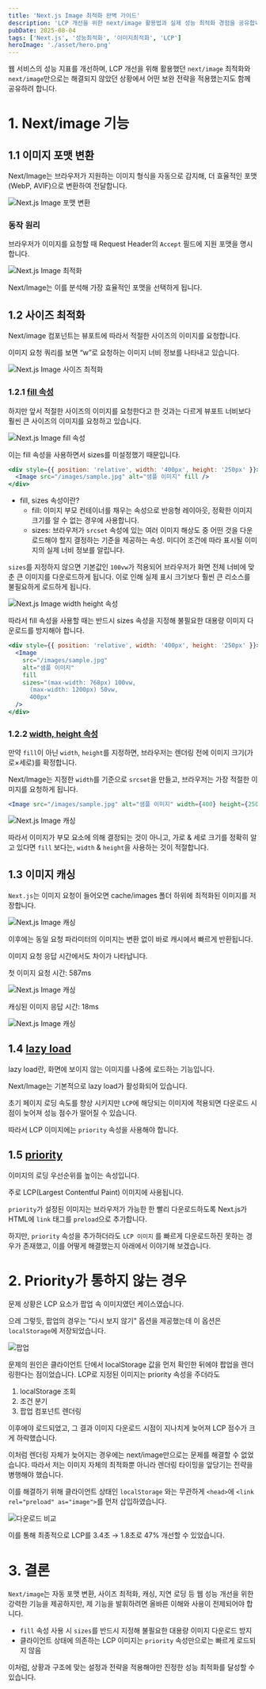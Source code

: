 ```yaml
---
title: 'Next.js Image 최적화 완벽 가이드'
description: 'LCP 개선을 위한 next/image 활용법과 실제 성능 최적화 경험을 공유합니다.'
pubDate: 2025-08-04
tags: ['Next.js', '성능최적화', '이미지최적화', 'LCP']
heroImage: './asset/hero.png'
---
```



웹 서비스의 성능 지표를 개선하며, LCP 개선을 위해 활용했던 `next/image` 최적화와 `next/image`만으로는 해결되지 않았던 상황에서 어떤 보완 전략을 적용했는지도 함께 공유하려 합니다.

# 1. Next/image 기능

## 1.1 이미지 포맷 변환

Next/Image는 브라우저가 지원하는 이미지 형식을 자동으로 감지해, 더 효율적인 포맷(WebP, AVIF)으로 변환하여 전달합니다.

<Image src={image1} alt="Next.js Image 포맷 변환" quality="max" />

### 동작 원리

브라우저가 이미지를 요청할 때 Request Header의 `Accept` 필드에 지원 포맷을 명시합니다.

<Image src={image2} alt="Next.js Image 최적화" />

Next/Image는 이를 분석해 가장 효율적인 포맷을 선택하게 됩니다.

## 1.2 사이즈 최적화

Next/image 컴포넌트는 뷰포트에 따라서 적절한 사이즈의 이미지를 요청합니다.

이미지 요청 쿼리를 보면 “w”로 요청하는 이미지 너비 정보를 나타내고 있습니다.

<Image src={image3} alt="Next.js Image 사이즈 최적화" />

### 1.2.1 [fill 속성](https://nextjs-ko.org/docs/pages/api-reference/components/image#fill)

하지만 앞서 적절한 사이즈의 이미지를 요청한다고 한 것과는 다르게 뷰포트 너비보다 훨씬 큰 사이즈의 이미지를 요청하고 있습니다.

<Image src={image4} alt="Next.js Image fill 속성" />

이는 fill 속성을 사용하면서 sizes를 미설정했기 때문입니다.

```jsx
<div style={{ position: 'relative', width: '400px', height: '250px' }}>
  <Image src="/images/sample.jpg" alt="샘플 이미지" fill />
</div>
```

- fill, sizes 속성이란?
  - fill: 이미지 부모 컨테이너를 채우는 속성으로 반응형 레이아웃, 정확한 이미지 크기를 알 수 없는 경우에 사용합니다.
  - sizes: 브라우저가 `srcset` 속성에 있는 여러 이미지 해상도 중 어떤 것을 다운로드해야 할지 결정하는 기준을 제공하는 속성. 미디어 조건에 따라 표시될 이미지의 실제 너비 정보를 알립니다.

`sizes`를 지정하지 않으면 기본값인 `100vw`가 적용되어 브라우저가 화면 전체 너비에 맞춘 큰 이미지를 다운로드하게 됩니다. 이로 인해 실제 표시 크기보다 훨씬 큰 리소스를 불필요하게 로드하게 됩니다.

<Image src={image5} alt="Next.js Image width height 속성" />

따라서 fill 속성을 사용할 때는 반드시 sizes 속성을 지정해 불필요한 대용량 이미지 다운로드를 방지해야 합니다.

```jsx
<div style={{ position: 'relative', width: '400px', height: '250px' }}>
  <Image
    src="/images/sample.jpg"
    alt="샘플 이미지"
    fill
    sizes="(max-width: 768px) 100vw, 
      (max-width: 1200px) 50vw, 
      400px"
  />
</div>
```

### 1.2.2 [width, height 속성](https://nextjs-ko.org/docs/pages/api-reference/components/image#width)

만약 `fill`이 아닌 `width`, `height`를 지정하면, 브라우저는 렌더링 전에 이미지 크기(가로×세로)를 확정합니다.

Next/Image는 지정한 `width`를 기준으로 `srcset`을 만들고, 브라우저는 가장 적절한 이미지를 요청하게 됩니다.

```jsx
<Image src="/images/sample.jpg" alt="샘플 이미지" width={400} height={250} />
```

<Image src={image6} alt="Next.js Image 캐싱" />

따라서 이미지가 부모 요소에 의해 결정되는 것이 아니고, 가로 & 세로 크기를 정확히 알고 있다면 `fill` 보다는, `width` & `height`을 사용하는 것이 적절합니다.

## 1.3 이미지 캐싱

`Next.js`는 이미지 요청이 들어오면 cache/images 폴더 하위에 최적화된 이미지를 저장합니다.

<Image src={image7} alt="Next.js Image 캐싱" />

이후에는 동일 요청 파라미터의 이미지는 변환 없이 바로 캐시에서 빠르게 반환됩니다.

이미지 요청 응답 시간에서도 차이가 나타납니다.

첫 이미지 요청 시간: 587ms

<Image src={image8} alt="Next.js Image 캐싱" />

캐싱된 이미지 응답 시간: 18ms

<Image src={image9} alt="Next.js Image 캐싱" />

## 1.4 [lazy load](https://nextjs-ko.org/docs/pages/api-reference/components/image#loading)

lazy load란, 화면에 보이지 않는 이미지를 나중에 로드하는 기능입니다.

Next/Image는 기본적으로 lazy load가 활성화되어 있습니다.

초기 페이지 로딩 속도를 향상 시키지만 `LCP`에 해당되는 이미지에 적용되면 다운로드 시점이 늦어져 성능 점수가 떨어질 수 있습니다.

따라서 LCP 이미지에는 `priority` 속성을 사용해야 합니다.

## 1.5 [priority](https://nextjs-ko.org/docs/pages/api-reference/components/image#priority)

이미지의 로딩 우선순위를 높이는 속성입니다.

주로 LCP(Largest Contentful Paint) 이미지에 사용됩니다.

`priority`가 설정된 이미지는 브라우저가 가능한 한 빨리 다운로드하도록 Next.js가 HTML에 `link` 태그를 `preload`으로 추가합니다.

하지만, `priority` 속성을 추가하더라도 `LCP 이미지` 를 빠르게 다운로드하진 못하는 경우가 존재했고, 이를 어떻게 해결했는지 아래에서 이야기해 보겠습니다.

# 2. Priority가 통하지 않는 경우

문제 상황은 LCP 요소가 팝업 속 이미지였던 케이스였습니다.

으레 그렇듯, 팝업의 경우는 "다시 보지 않기" 옵션을 제공했는데 이 옵션은 `localStorage`에 저장되었습니다.

<Image src={image10} alt="팝업" width={400} />

문제의 원인은 클라이언트 단에서 localStorage 값을 먼저 확인한 뒤에야 팝업을 렌더링한다는 점이었습니다. LCP로 지정된 이미지는 priority 속성을 주더라도

1. localStorage 조회
2. 조건 분기
3. 팝업 컴포넌트 렌더링

이후에야 로드되었고, 그 결과 이미지 다운로드 시점이 지나치게 늦어져 LCP 점수가 크게 하락했습니다.

이처럼 렌더링 자체가 늦어지는 경우에는 next/image만으로는 문제를 해결할 수 없었습니다. 따라서 저는 이미지 자체의 최적화뿐 아니라 렌더링 타이밍을 앞당기는 전략을 병행해야 했습니다.

이를 해결하기 위해 클라이언트 상태인 `localStorage` 와는 무관하게 `<head>`에 `<link rel="preload" as="image">`를 먼저 삽입하였습니다.

<Image src={image11} alt="다운로드 비교" />

이를 통해 최종적으로 LCP를 3.4초 → 1.8초로 47% 개선할 수 있었습니다.

# 3. 결론

`Next/image`는 자동 포맷 변환, 사이즈 최적화, 캐싱, 지연 로딩 등 웹 성능 개선을 위한 강력한 기능을 제공하지만, 제 기능을 발휘하려면 올바른 이해와 사용이 전제되어야 합니다.

- `fill` 속성 사용 시 `sizes`를 반드시 지정해 불필요한 대용량 이미지 다운로드 방지
- 클라이언트 상태에 의존하는 LCP 이미지는 `priority` 속성만으로는 빠르게 로드되지 않음

이처럼, 상황과 구조에 맞는 설정과 전략을 적용해야만 진정한 성능 최적화를 달성할 수 있습니다.

